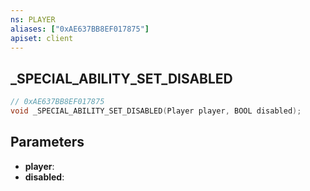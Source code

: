 ```yaml
---
ns: PLAYER
aliases: ["0xAE637BB8EF017875"]
apiset: client
---
```

## _SPECIAL_ABILITY_SET_DISABLED

```c
// 0xAE637BB8EF017875
void _SPECIAL_ABILITY_SET_DISABLED(Player player, BOOL disabled);
```


## Parameters
* **player**:
* **disabled**:
